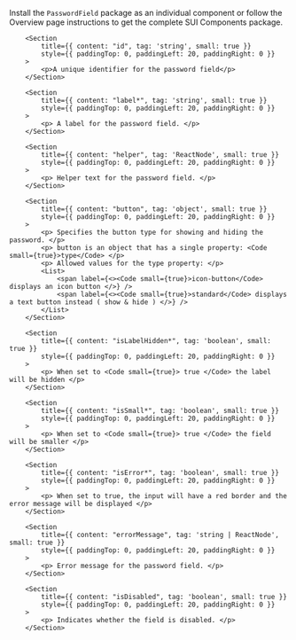 
<Section
	title="Installation"
	contained={true}
	style={{ paddingTop: 20, paddingBottom: 0 }}
>
	<p>
		Install the <Code small={true}>PasswordField</Code> package as an individual
		component or follow the Overview page instructions to get the complete SUI
		Components package.
	</p>
</Section>

<Section title="Props" border={true}>

    	<Section
    		title={{ content: "id", tag: 'string', small: true }}
    		style={{ paddingTop: 0, paddingLeft: 20, paddingRight: 0 }}
    	>
    		<p>A unique identifier for the password field</p>
    	</Section>

    	<Section
    		title={{ content: "label*", tag: 'string', small: true }}
    		style={{ paddingTop: 0, paddingLeft: 20, paddingRight: 0 }}
    	>
    		<p> A label for the password field. </p>
    	</Section>

		<Section
    		title={{ content: "helper", tag: 'ReactNode', small: true }}
    		style={{ paddingTop: 0, paddingLeft: 20, paddingRight: 0 }}
    	>
    		<p> Helper text for the password field. </p>
    	</Section>

		<Section
    		title={{ content: "button", tag: 'object', small: true }}
    		style={{ paddingTop: 0, paddingLeft: 20, paddingRight: 0 }}
    	>
    		<p> Specifies the button type for showing and hiding the password. </p>
			<p> button is an object that has a single property: <Code small={true}>type</Code> </p>
			<p> Allowed values for the type property: </p>
			<List>
				<span label={<><Code small={true}>icon-button</Code> displays an icon button </>} />
				<span label={<><Code small={true}>standard</Code> displays a text button instead ( show & hide ) </>} />
			</List>
    	</Section>

		<Section
    		title={{ content: "isLabelHidden*", tag: 'boolean', small: true }}
    		style={{ paddingTop: 0, paddingLeft: 20, paddingRight: 0 }}
    	>
    		<p> When set to <Code small={true}> true </Code> the label will be hidden </p>
    	</Section>
		
		<Section
    		title={{ content: "isSmall*", tag: 'boolean', small: true }}
    		style={{ paddingTop: 0, paddingLeft: 20, paddingRight: 0 }}
    	>
    		<p> When set to <Code small={true}> true </Code> the field will be smaller </p>
    	</Section>

		<Section
    		title={{ content: "isError*", tag: 'boolean', small: true }}
    		style={{ paddingTop: 0, paddingLeft: 20, paddingRight: 0 }}
    	>
    		<p> When set to true, the input will have a red border and the error message will be displayed </p>
    	</Section>

		<Section
    		title={{ content: "errorMessage", tag: 'string | ReactNode', small: true }}
    		style={{ paddingTop: 0, paddingLeft: 20, paddingRight: 0 }}
    	>
    		<p> Error message for the password field. </p>
    	</Section>

		<Section
    		title={{ content: "isDisabled", tag: 'boolean', small: true }}
    		style={{ paddingTop: 0, paddingLeft: 20, paddingRight: 0 }}
    	>
    		<p> Indicates whether the field is disabled. </p>
    	</Section>

</Section>
